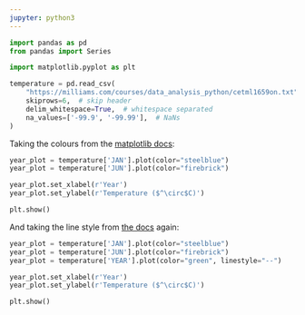 ```yaml
---
jupyter: python3
---
```


```python
import pandas as pd
from pandas import Series
```

```python
import matplotlib.pyplot as plt
```

```python
temperature = pd.read_csv(
    "https://milliams.com/courses/data_analysis_python/cetml1659on.txt",  # file name
    skiprows=6,  # skip header
    delim_whitespace=True,  # whitespace separated
    na_values=['-99.9', '-99.99'],  # NaNs
)
```

Taking the colours from the [matplotlib docs](https://matplotlib.org/gallery/color/named_colors.html):

```python
year_plot = temperature['JAN'].plot(color="steelblue")
year_plot = temperature['JUN'].plot(color="firebrick")

year_plot.set_xlabel(r'Year')
year_plot.set_ylabel(r'Temperature ($^\circ$C)')

plt.show()
```

And taking the line style from [the docs](https://matplotlib.org/gallery/lines_bars_and_markers/line_styles_reference.html) again:

```python
year_plot = temperature['JAN'].plot(color="steelblue")
year_plot = temperature['JUN'].plot(color="firebrick")
year_plot = temperature['YEAR'].plot(color="green", linestyle="--")

year_plot.set_xlabel(r'Year')
year_plot.set_ylabel(r'Temperature ($^\circ$C)')

plt.show()
```

